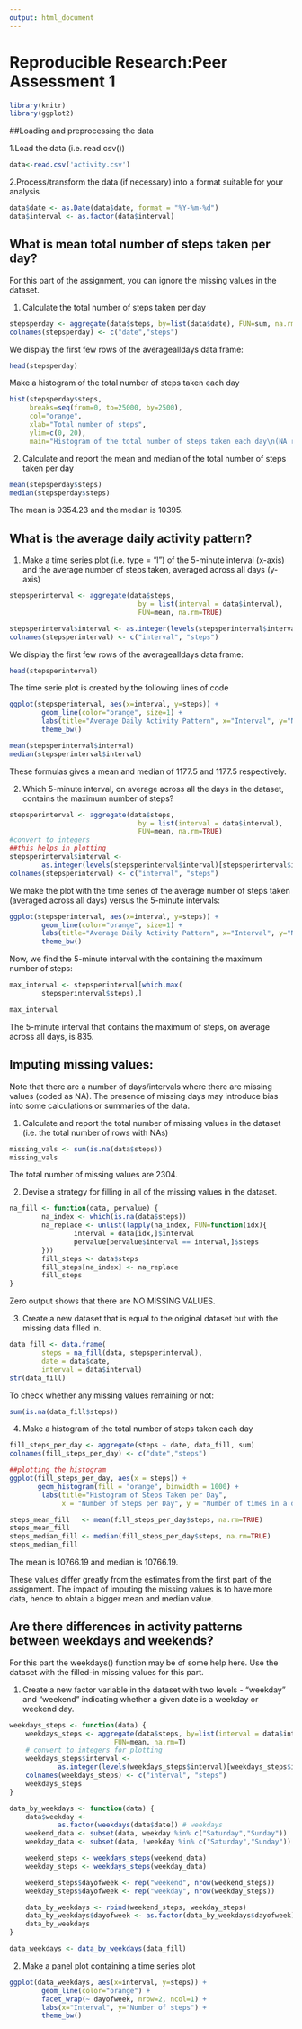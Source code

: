 ```yaml
---
output: html_document
---
```


# Reproducible Research:Peer Assessment 1
```r
library(knitr)
library(ggplot2)
```

##Loading and preprocessing the data

1.Load the data (i.e. read.csv())

```r
data<-read.csv('activity.csv')
```

2.Process/transform the data (if necessary) into a format suitable for your analysis

```r
data$date <- as.Date(data$date, format = "%Y-%m-%d")
data$interval <- as.factor(data$interval)
```

## What is mean total number of steps taken per day?

For this part of the assignment, you can ignore the missing values in the dataset.

1. Calculate the total number of steps taken per day

```r
stepsperday <- aggregate(data$steps, by=list(data$date), FUN=sum, na.rm=TRUE)
colnames(stepsperday) <- c("date","steps")
```

We display the first few rows of the averagealldays data frame:
```r
head(stepsperday)
```

Make a histogram of the total number of steps taken each day

```r
hist(stepsperday$steps, 
     breaks=seq(from=0, to=25000, by=2500),
     col="orange", 
     xlab="Total number of steps", 
     ylim=c(0, 20), 
     main="Histogram of the total number of steps taken each day\n(NA removed)")
```
   
2. Calculate and report the mean and median of the total number of steps taken per day

```r
mean(stepsperday$steps)
median(stepsperday$steps)
```

The mean is 9354.23 and the median is 10395.

## What is the average daily activity pattern?

1. Make a time series plot (i.e. type = "l") of the 5-minute interval (x-axis) and the average number of steps taken, averaged across all days (y-axis)\

```r
stepsperinterval <- aggregate(data$steps, 
                                by = list(interval = data$interval),
                                FUN=mean, na.rm=TRUE)

stepsperinterval$interval <- as.integer(levels(stepsperinterval$interval)[stepsperinterval$interval])
colnames(stepsperinterval) <- c("interval", "steps")

```

We display the first few rows of the averagealldays data frame:
```r
head(stepsperinterval)
```

The time serie plot is created by the following lines of code
```r
ggplot(stepsperinterval, aes(x=interval, y=steps)) +   
        geom_line(color="orange", size=1) +  
        labs(title="Average Daily Activity Pattern", x="Interval", y="Number of steps") +  
        theme_bw()
```

```r
mean(stepsperinterval$interval)
median(stepsperinterval$interval)
```
These formulas gives a mean and median of 1177.5 and 1177.5 respectively.

2. Which 5-minute interval, on average across all the days in the dataset, contains the maximum number of steps?

```r
stepsperinterval <- aggregate(data$steps, 
                                by = list(interval = data$interval),
                                FUN=mean, na.rm=TRUE)
#convert to integers
##this helps in plotting
stepsperinterval$interval <- 
        as.integer(levels(stepsperinterval$interval)[stepsperinterval$interval])
colnames(stepsperinterval) <- c("interval", "steps")
```

We make the plot with the time series of the average number of steps taken (averaged across all days) versus the 5-minute intervals:

```r
ggplot(stepsperinterval, aes(x=interval, y=steps)) +   
        geom_line(color="orange", size=1) +  
        labs(title="Average Daily Activity Pattern", x="Interval", y="Number of steps") +  
        theme_bw()
```

Now, we find the 5-minute interval with the containing the maximum number of steps:

```r
max_interval <- stepsperinterval[which.max(  
        stepsperinterval$steps),]

max_interval
```

The 5-minute interval that contains the maximum of steps, on average across all days, is 835.

## Imputing missing values:

Note that there are a number of days/intervals where there are missing values (coded as NA). The presence of missing days may introduce bias into some calculations or summaries of the data.

1. Calculate and report the total number of missing values in the dataset (i.e. the total number of rows with NAs)

```r
missing_vals <- sum(is.na(data$steps))
missing_vals
```

The total number of missing values are 2304.

2. Devise a strategy for filling in all of the missing values in the dataset.

```r
na_fill <- function(data, pervalue) {
        na_index <- which(is.na(data$steps))
        na_replace <- unlist(lapply(na_index, FUN=function(idx){
                interval = data[idx,]$interval
                pervalue[pervalue$interval == interval,]$steps
        }))
        fill_steps <- data$steps
        fill_steps[na_index] <- na_replace
        fill_steps
}

```

Zero output shows that there are NO MISSING VALUES.

3. Create a new dataset that is equal to the original dataset but with the missing data filled in.

```r
data_fill <- data.frame(  
        steps = na_fill(data, stepsperinterval),  
        date = data$date,  
        interval = data$interval)
str(data_fill)
```

To check whether any missing values remaining or not:
```r
sum(is.na(data_fill$steps))
```

4. Make a histogram of the total number of steps taken each day 

```r
fill_steps_per_day <- aggregate(steps ~ date, data_fill, sum)
colnames(fill_steps_per_day) <- c("date","steps")

##plotting the histogram
ggplot(fill_steps_per_day, aes(x = steps)) + 
       geom_histogram(fill = "orange", binwidth = 1000) + 
        labs(title="Histogram of Steps Taken per Day", 
             x = "Number of Steps per Day", y = "Number of times in a day(Count)") + theme_bw() 
```

```r
steps_mean_fill   <- mean(fill_steps_per_day$steps, na.rm=TRUE)
steps_mean_fill
steps_median_fill <- median(fill_steps_per_day$steps, na.rm=TRUE)
steps_median_fill
```

The mean is 10766.19 and median is 10766.19.

These values differ greatly from the estimates from the first part of the assignment. The impact of imputing the missing values is to have more data, hence to obtain a bigger mean and median value.

## Are there differences in activity patterns between weekdays and weekends?

For this part the weekdays() function may be of some help here. Use the dataset with the filled-in missing values for this part.

1. Create a new factor variable in the dataset with two levels - "weekday" and "weekend" indicating whether a given date is a weekday or weekend day.

```r
weekdays_steps <- function(data) {
    weekdays_steps <- aggregate(data$steps, by=list(interval = data$interval),
                          FUN=mean, na.rm=T)
    # convert to integers for plotting
    weekdays_steps$interval <- 
            as.integer(levels(weekdays_steps$interval)[weekdays_steps$interval])
    colnames(weekdays_steps) <- c("interval", "steps")
    weekdays_steps
}

data_by_weekdays <- function(data) {
    data$weekday <- 
            as.factor(weekdays(data$date)) # weekdays
    weekend_data <- subset(data, weekday %in% c("Saturday","Sunday"))
    weekday_data <- subset(data, !weekday %in% c("Saturday","Sunday"))

    weekend_steps <- weekdays_steps(weekend_data)
    weekday_steps <- weekdays_steps(weekday_data)

    weekend_steps$dayofweek <- rep("weekend", nrow(weekend_steps))
    weekday_steps$dayofweek <- rep("weekday", nrow(weekday_steps))

    data_by_weekdays <- rbind(weekend_steps, weekday_steps)
    data_by_weekdays$dayofweek <- as.factor(data_by_weekdays$dayofweek)
    data_by_weekdays
}

data_weekdays <- data_by_weekdays(data_fill)
```

2. Make a panel plot containing a time series plot 

```r
ggplot(data_weekdays, aes(x=interval, y=steps)) + 
        geom_line(color="orange") + 
        facet_wrap(~ dayofweek, nrow=2, ncol=1) +
        labs(x="Interval", y="Number of steps") +
        theme_bw()
```
